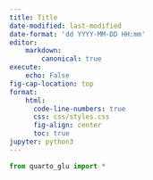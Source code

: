 ```yaml
---
title: Title
date-modified: last-modified
date-format: 'dd YYYY-MM-DD HH:mm'
editor:
    markdown: 
        canonical: true
execute:
    echo: False
fig-cap-location: top
format:
    html:
      code-line-numbers: true
      css: css/styles.css
      fig-align: center
      toc: true
jupyter: python3
---
```


```python
from quarto_glu import *
```
